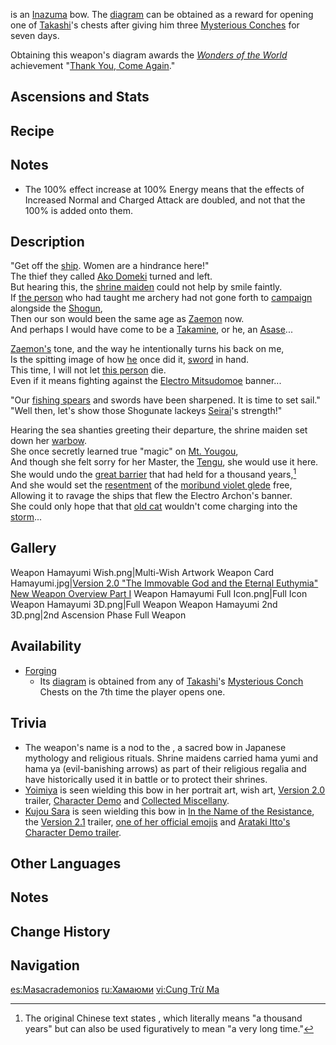 {{Weapon Infobox
|id             = 15414
|image          = <gallery>
Weapon Hamayumi.png|Base
Weapon Hamayumi 2nd.png|2nd Ascension
</gallery>
|series         = Amethyst
|type           = Bow
|releaseDate    = 2021-07-21
|rarity         = 4
|base_atk       = 41
|2nd_stat_type  = ATK
|2nd_stat       = 12%
|obtain         = Forging
|passive        = Full Draw
|effect         = Increases Normal Attack DMG by (var1)% and Charged Attack DMG by (var2)%. When the equipping character's [[Energy]] reaches 100%, this effect is increased by 100%.
|eff_rank1_var1 = 16
|eff_rank2_var1 = 20
|eff_rank3_var1 = 24
|eff_rank4_var1 = 28
|eff_rank5_var1 = 32
|eff_rank1_var2 = 12
|eff_rank2_var2 = 15
|eff_rank3_var2 = 18
|eff_rank4_var2 = 21
|eff_rank5_var2 = 24
|eff_att1       = Normal Attack DMG Bonus
|eff_att2       = Charged Attack DMG Bonus
|eff_att3       = Energy
|diagram        = [[Takashi]]'s [[Mysterious Conch]] Chests
}}
{{Description|A certain shrine maiden once owned this warbow. It was made with surpassing skill, and is both intricate and sturdy.}}

{{Lang|'''Hamayumi'''|ja={{Rubi|破|は|魔|ま|の|&nbsp;|弓|ゆみ}}|ja_rm=Hama no Yumi}} is an [[Inazuma]] bow. The [[diagram]] can be obtained as a reward for opening one of [[Takashi]]'s chests after giving him three [[Mysterious Conch]]es for seven days.

Obtaining this weapon's diagram awards the ''[[Wonders of the World]]'' achievement "[[Thank You, Come Again]]."

==Ascensions and Stats==
{{Weapon Ascensions and Stats
|ascendMat1 = Narukami's Wisdom
|ascendMat2 = Narukami's Joy
|ascendMat3 = Narukami's Affection
|ascendMat4 = Narukami's Valor
|bossMat1   = Dismal Prism
|bossMat2   = Crystal Prism
|bossMat3   = Polarizing Prism
|commonMat1 = Firm Arrowhead
|commonMat2 = Sharp Arrowhead
|commonMat3 = Weathered Arrowhead
}}

==Recipe==
{{Recipe
|type = Forging
|Northlander Bow Billet = 1
|Amethyst Lump = 50
|White Iron Chunk = 50
|Mora = 500
|time = 10s
|sort = Northlander Bow Billet,Amethyst Lump,White Iron Chunk,Mora
}}

==Notes==
* The 100% effect increase at 100% Energy means that the effects of Increased Normal and Charged Attack are doubled, and not that the 100% is added onto them.

==Description==
"Get off the [["Seiraimaru"|ship]]. Women are a hindrance here!"<br />
The thief they called [[Ako Domeki]] turned and left.<br />
But hearing this, the [[Asase Hibiki|shrine maiden]] could not help by smile faintly.<br />
If [[Takamine the Mistsplitter|the person]] who had taught me archery had not gone forth to [[Cataclysm|campaign]] alongside the [[Makoto|Shogun]],<br />
Then our son would been the same age as [[Ako Domeki|Zaemon]] now.<br />
And perhaps I would have come to be a [[Takamine the Mistsplitter|Takamine]], or he, an [[Asase Hibiki|Asase]]...

[[Ako Domeki|Zaemon's]] tone, and the way he intentionally turns his back on me,<br />
Is the spitting image of how [[Takamine the Mistsplitter|he]] once did it, [[Mistsplitter Reforged|sword]] in hand.<br />
This time, I will not let [[Ako Domeki|this person]] die.<br />
Even if it means fighting against the [[Tri-Commission|Electro Mitsudomoe]] banner...

"Our [["The Catch"|fishing spears]] and swords have been sharpened. It is time to set sail."<br />
"Well then, let's show those Shogunate lackeys [[Seirai Island|Seirai]]'s strength!"

Hearing the sea shanties greeting their departure, the shrine maiden set down her [[Diagram: Hamayumi|warbow]].<br />
She once secretly learned true "magic" on [[Mt. Yougou]],<br />
And though she felt sorry for her Master, the [[Tengu]], she would use it here.<br />
She would undo the [[The Warding Stones of Seirai|great barrier]] that had held for a thousand years,<ref group="Note">The original Chinese text states {{lang|mini=1|zh=千年|zh_rm=qiān nián}}, which literally means "a thousand years" but can also be used figuratively to mean "a very long time."</ref><br />
And she would set the [[Thunder Manifestation|resentment]] of the [[Thunderbird|moribund violet glede]] free,<br />
Allowing it to ravage the ships that flew the Electro Archon's banner.<br />
She could only hope that that [[Neko|old cat]] wouldn't come charging into the [[Balethunder|storm]]...

==Gallery==
<gallery hideaddbutton="true" captionalign="center">
Weapon Hamayumi Wish.png|Multi-Wish Artwork
Weapon Card Hamayumi.jpg|[https://www.hoyolab.com/article/568805 Version 2.0 "The Immovable God and the Eternal Euthymia" New Weapon Overview Part I]
Weapon Hamayumi Full Icon.png|Full Icon
Weapon Hamayumi 3D.png|Full Weapon
Weapon Hamayumi 2nd 3D.png|2nd Ascension Phase Full Weapon
</gallery>

==Availability==
*[[Forging]]
**Its [[diagram]] is obtained from any of [[Takashi]]'s [[Mysterious Conch]] Chests on the 7th time the player opens one.

==Trivia==
*The weapon's name is a nod to the {{Lang|{{w|hama yumi}}|ja={{Rubi|破|は|魔|ま|弓|ゆみ}}|ja_tl=evil-banishing bow}}, a sacred bow in Japanese mythology and religious rituals. Shrine maidens carried hama yumi and hama ya (evil-banishing arrows) as part of their religious regalia and have historically used it in battle or to protect their shrines.
*[[Yoimiya]] is seen wielding this bow in her portrait art, wish art, [[Version 2.0]] trailer, [https://youtu.be/dn8etqEPtFg Character Demo] and [https://youtu.be/b4QN9epy680 Collected Miscellany].
*[[Kujou Sara]] is seen wielding this bow in [[In the Name of the Resistance]], the [[Version 2.1]] trailer, [[:File:Icon_Emoji_Kujou_Sara_1.png|one of her official emojis]] and [[:File:Character Demo - "Arataki Itto- Make Way for the One and Oni!" - Genshin Impact|Arataki Itto's Character Demo trailer]].

==Other Languages==
{{Other Languages
|en      = Hamayumi
|zhs     = 破魔之弓
|zhs_rm  = Pòmó zhī Gōng
|zht     = 破魔之弓
|zht_rm  = Pòmó zhī Gōng
|zh_tl   = Evil-Banishing Bow
|ja      = 破魔の弓
|ja_rm   = Hama no Yumi
|ja_tl   = Evil-Banishing Bow
|ko      = {{tt|파마궁|破魔弓}}
|ko_rm   = Pamagung
|ko_tl   = Evil-Banishing Bow
|es      = Masacrademonios
|es_tl   = Demonmassacrer
|fr      = Arc d'exorcisme
|fr_tl   = Exorcism Bow
|ru      = Хамаюми
|th      = Hamayumi
|vi      = Cung Trừ Ma
|vi_tl   = Exorcism Bow
|de      = Hamayumi
|id      = Hamayumi
|pt      = Arco Quebra-Demônios
|pt_tl   = Demon-Cracker Bow
}}

==Notes==
{{Reflist|note=1}}

==Change History==
{{Change History|2.0}}

==Navigation==
{{Weapons by Series Navbox|series=Amethyst}}
{{Weapon Navbox|type=Bows}}

[[es:Masacrademonios]]
[[ru:Хамаюми]]
[[vi:Cung Trừ Ma]]